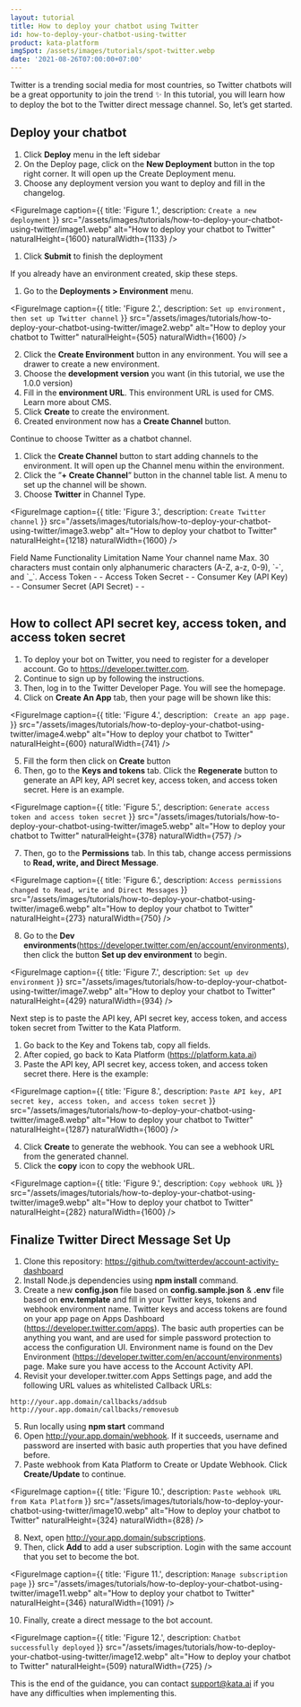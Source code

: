 ```yaml
---
layout: tutorial
title: How to deploy your chatbot using Twitter
id: how-to-deploy-your-chatbot-using-twitter
product: kata-platform
imgSpot: /assets/images/tutorials/spot-twitter.webp
date: '2021-08-26T07:00:00+07:00'
---
```


Twitter is a trending social media for most countries, so Twitter chatbots will be a great opportunity to join the trend ✨ In this tutorial, you will learn how to deploy the bot to the Twitter direct message channel. So, let’s get started.

## Deploy your chatbot

1. Click **Deploy** menu in the left sidebar
2. On the Deploy page, click on the **New Deployment** button in the top right corner. It will open up the Create Deployment menu.
3. Choose any deployment version you want to deploy and fill in the changelog.

<FigureImage
  caption={{ title: 'Figure 1.', description: `Create a new deployment` }}
  src="/assets/images/tutorials/how-to-deploy-your-chatbot-using-twitter/image1.webp"
  alt="How to deploy your chatbot to Twitter"
  naturalHeight={1600}
  naturalWidth={1133}
/>

1. Click **Submit** to finish the deployment

If you already have an environment created, skip these steps.

1. Go to the **Deployments > Environment** menu.

<FigureImage
  caption={{ title: 'Figure 2.', description: `Set up environment, then set up Twitter channel` }}
  src="/assets/images/tutorials/how-to-deploy-your-chatbot-using-twitter/image2.webp"
  alt="How to deploy your chatbot to Twitter"
  naturalHeight={505}
  naturalWidth={1600}
/>

2. Click the **Create Environment** button in any environment. You will see a drawer to create a new environment.
3. Choose the **development version** you want (in this tutorial, we use the 1.0.0 version)
4. Fill in the **environment URL**. This environment URL is used for CMS. Learn more about CMS.
5. Click **Create** to create the environment.
6. Created environment now has a **Create Channel** button.

Continue to choose Twitter as a chatbot channel.

1. Click the **Create Channel** button to start adding channels to the environment. It will open up the Channel menu within the environment.
2. Click the ”**+ Create Channel**” button in the channel table list. A menu to set up the channel will be shown.
3. Choose **Twitter** in Channel Type.

<FigureImage
  caption={{ title: 'Figure 3.', description: `Create Twitter channel` }}
  src="/assets/images/tutorials/how-to-deploy-your-chatbot-using-twitter/image3.webp"
  alt="How to deploy your chatbot to Twitter"
  naturalHeight={1218}
  naturalWidth={1600}
/>

<Table>
  <TableHead>
    <TableHeadRow>
      <TableHeadCell>Field Name</TableHeadCell>
      <TableHeadCell>Functionality</TableHeadCell>
      <TableHeadCell>Limitation</TableHeadCell>
    </TableHeadRow>
  </TableHead>
  <TableBody>
    <TableBodyRow>
      <TableBodyCell>Name</TableBodyCell>
      <TableBodyCell>Your channel name</TableBodyCell>
      <TableBodyCell>
        Max. 30 characters must contain only alphanumeric characters (A-Z, a-z, 0-9), `-`, and `_`.
      </TableBodyCell>
    </TableBodyRow>
    <TableBodyRow>
      <TableBodyCell>Access Token</TableBodyCell>
      <TableBodyCell>-</TableBodyCell>
      <TableBodyCell>-</TableBodyCell>
    </TableBodyRow>
    <TableBodyRow>
      <TableBodyCell>Access Token Secret</TableBodyCell>
      <TableBodyCell>- </TableBodyCell>
      <TableBodyCell>-</TableBodyCell>
    </TableBodyRow>
    <TableBodyRow>
      <TableBodyCell>Consumer Key (API Key)</TableBodyCell>
      <TableBodyCell>- </TableBodyCell>
      <TableBodyCell>-</TableBodyCell>
    </TableBodyRow>
    <TableBodyRow>
      <TableBodyCell>Consumer Secret (API Secret)</TableBodyCell>
      <TableBodyCell>- </TableBodyCell>
      <TableBodyCell>-</TableBodyCell>
    </TableBodyRow>
  </TableBody>
</Table>

## How to collect API secret key, access token, and access token secret

1. To deploy your bot on Twitter, you need to register for a developer account. Go to <a href="https://developer.twitter.com" target="_blank"><span>http</span>s://developer.twitter.com</a>.
2. Continue to sign up by following the instructions.
3. Then, log in to the Twitter Developer Page. You will see the homepage.
4. Click on **Create An App** tab, then your page will be shown like this:

<FigureImage
  caption={{ title: 'Figure 4.', description: ` Create an app page.` }}
  src="/assets/images/tutorials/how-to-deploy-your-chatbot-using-twitter/image4.webp"
  alt="How to deploy your chatbot to Twitter"
  naturalHeight={600}
  naturalWidth={741}
/>

5. Fill the form then click on **Create** button
6. Then, go to the **Keys and tokens** tab. Click the **Regenerate** button to generate an API key, API secret key, access token, and access token secret. Here is an example.

<FigureImage
  caption={{ title: 'Figure 5.', description: `Generate access token and access token secret` }}
  src="/assets/images/tutorials/how-to-deploy-your-chatbot-using-twitter/image5.webp"
  alt="How to deploy your chatbot to Twitter"
  naturalHeight={378}
  naturalWidth={757}
/>

7. Then, go to the **Permissions** tab. In this tab, change access permissions to **Read, write, and Direct Message**.

<FigureImage
  caption={{ title: 'Figure 6.', description: `Access permissions changed to Read, write and Direct Messages` }}
  src="/assets/images/tutorials/how-to-deploy-your-chatbot-using-twitter/image6.webp"
  alt="How to deploy your chatbot to Twitter"
  naturalHeight={273}
  naturalWidth={750}
/>

8. Go to the **Dev environments**(<a href="https://developer.twitter.com/en/account/environments" target="_blank"><span>http</span>s://developer.twitter.com/en/account/environments</a>), then click the button **Set up dev environment** to begin.

<FigureImage
  caption={{ title: 'Figure 7.', description: `Set up dev environment` }}
  src="/assets/images/tutorials/how-to-deploy-your-chatbot-using-twitter/image7.webp"
  alt="How to deploy your chatbot to Twitter"
  naturalHeight={429}
  naturalWidth={934}
/>

Next step is to paste the API key, API secret key, access token, and access token secret from Twitter to the Kata Platform.

1. Go back to the Key and Tokens tab, copy all fields.
2. After copied, go back to Kata Platform (<a href="https://platform.kata.ai" target="_blank"><span>http</span>s://platform.kata.ai</a>)
3. Paste the API key, API secret key, access token, and access token secret there. Here is the example:

<FigureImage
  caption={{ title: 'Figure 8.', description: `Paste API key, API secret key, access token, and access token secret` }}
  src="/assets/images/tutorials/how-to-deploy-your-chatbot-using-twitter/image8.webp"
  alt="How to deploy your chatbot to Twitter"
  naturalHeight={1287}
  naturalWidth={1600}
/>

4. Click **Create** to generate the webhook. You can see a webhook URL from the generated channel.
5. Click the **copy** icon to copy the webhook URL.

<FigureImage
  caption={{ title: 'Figure 9.', description: `Copy webhook URL` }}
  src="/assets/images/tutorials/how-to-deploy-your-chatbot-using-twitter/image9.webp"
  alt="How to deploy your chatbot to Twitter"
  naturalHeight={282}
  naturalWidth={1600}
/>

## Finalize Twitter Direct Message Set Up

1. Clone this repository: <a href="https://github.com/twitterdev/account-activity-dashboard" target="_blank"><span>http</span>s://github.com/twitterdev/account-activity-dashboard</a>
2. Install Node.js dependencies using **npm install** command.
3. Create a new **config.json** file based on **config.sample.json** & **.env** file based on **env.template** and fill in your Twitter keys, tokens and webhook environment name. Twitter keys and access tokens are found on your app page on Apps Dashboard (<a href="https://developer.twitter.com/apps" target="_blank"><span>http</span>s://developer.twitter.com/apps</a>). The basic auth properties can be anything you want, and are used for simple password protection to access the configuration UI. Environment name is found on the Dev Environment (<a href="https://developer.twitter.com/en/account/environments" target="_blank"><span>http</span>s://developer.twitter.com/en/account/environments</a>) page. Make sure you have access to the Account Activity API.
4. Revisit your developer.twitter.com Apps Settings page, and add the following URL values as whitelisted Callback URLs:

```
http://your.app.domain/callbacks/addsub
http://your.app.domain/callbacks/removesub
```

5. Run locally using **npm start** command
6. Open <a href="http://your.app.domain/webhook" target="_blank"><span>htt</span>p://your.app.domain/webhook</a>. If it succeeds, username and password are inserted with basic auth properties that you have defined before.
7. Paste webhook from Kata Platform to Create or Update Webhook. Click **Create/Update** to continue.

<FigureImage
  caption={{ title: 'Figure 10.', description: `Paste webhook URL from Kata Platform` }}
  src="/assets/images/tutorials/how-to-deploy-your-chatbot-using-twitter/image10.webp"
  alt="How to deploy your chatbot to Twitter"
  naturalHeight={324}
  naturalWidth={828}
/>

8. Next, open <a href="http://your.app.domain/subscriptions" target="_blank"><span>htt</span>p://your.app.domain/subscriptions</a>.
9. Then, click **Add** to add a user subscription. Login with the same account that you set to become the bot.

<FigureImage
  caption={{ title: 'Figure 11.', description: `Manage subscription page` }}
  src="/assets/images/tutorials/how-to-deploy-your-chatbot-using-twitter/image11.webp"
  alt="How to deploy your chatbot to Twitter"
  naturalHeight={346}
  naturalWidth={1091}
/>

10. Finally, create a direct message to the bot account.

<FigureImage
  caption={{ title: 'Figure 12.', description: `Chatbot successfully deployed` }}
  src="/assets/images/tutorials/how-to-deploy-your-chatbot-using-twitter/image12.webp"
  alt="How to deploy your chatbot to Twitter"
  naturalHeight={509}
  naturalWidth={725}
/>

This is the end of the guidance, you can contact support@kata.ai if you have any difficulties when implementing this.

